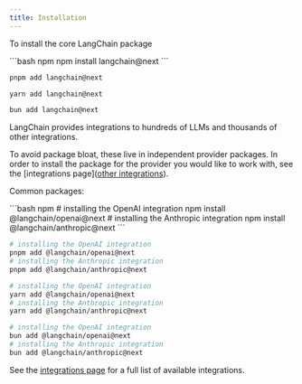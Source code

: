 ```yaml
---
title: Installation
---
```



<AlphaCallout />

To install the core LangChain package



<CodeGroup>
```bash npm
npm install langchain@next
```

```bash pnpm
pnpm add langchain@next
```

```bash yarn
yarn add langchain@next
```

```bash bun
bun add langchain@next
```
</CodeGroup>


LangChain provides integrations to hundreds of LLMs and thousands of other integrations.

To avoid package bloat, these live in independent provider packages. In order to
install the package for the provider you would like to work with, see the [integrations page]([other integrations](/oss/javascript/integrations/providers)).

Common packages:



<CodeGroup>
```bash npm
# installing the OpenAI integration
npm install @langchain/openai@next
# installing the Anthropic integration
npm install @langchain/anthropic@next
```

```bash pnpm
# installing the OpenAI integration
pnpm add @langchain/openai@next
# installing the Anthropic integration
pnpm add @langchain/anthropic@next
```

```bash yarn
# installing the OpenAI integration
yarn add @langchain/openai@next
# installing the Anthropic integration
yarn add @langchain/anthropic@next
```

```bash bun
# installing the OpenAI integration
bun add @langchain/openai@next
# installing the Anthropic integration
bun add @langchain/anthropic@next
```
</CodeGroup>


See the [integrations page](./integrations/providers) for a full list of available integrations.

